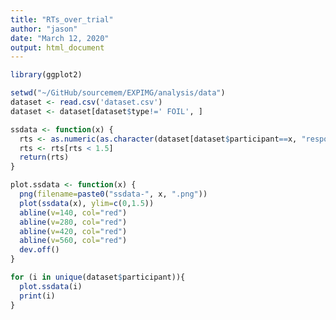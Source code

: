 ```yaml
---
title: "RTs_over_trial"
author: "jason"
date: "March 12, 2020"
output: html_document
---
```


```r
library(ggplot2)

```

```r
setwd("~/GitHub/sourcemem/EXPIMG/analysis/data")
dataset <- read.csv('dataset.csv')
dataset <- dataset[dataset$type!=' FOIL', ]
```

```r


ssdata <- function(x) {
  rts <- as.numeric(as.character(dataset[dataset$participant==x, "response_RT"]))
  rts <- rts[rts < 1.5]
  return(rts)
}

plot.ssdata <- function(x) {
  png(filename=paste0("ssdata-", x, ".png"))
  plot(ssdata(x), ylim=c(0,1.5))
  abline(v=140, col="red")
  abline(v=280, col="red")
  abline(v=420, col="red")
  abline(v=560, col="red")
  dev.off()
}
```
```r
for (i in unique(dataset$participant)){
  plot.ssdata(i)
  print(i)
}
```
